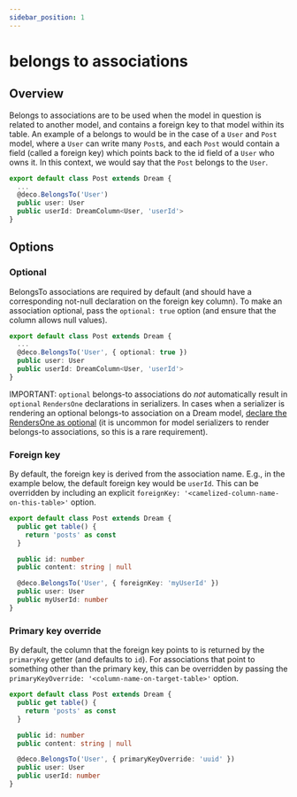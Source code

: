 ```yaml
---
sidebar_position: 1
---
```



# belongs to associations

## Overview

Belongs to associations are to be used when the model in question is related to another model, and contains a foreign key to that model within its table. An example of a belongs to would be in the case of a `User` and `Post` model, where a `User` can write many `Post`s, and each `Post` would contain a field (called a foreign key) which points back to the id field of a `User` who owns it. In this context, we would say that the `Post` belongs to the `User`.

```ts
export default class Post extends Dream {
  ...
  @deco.BelongsTo('User')
  public user: User
  public userId: DreamColumn<User, 'userId'>
}
```

## Options

### Optional

BelongsTo associations are required by default (and should have a corresponding not-null declaration on the foreign key column). To make an association optional, pass the `optional: true` option (and ensure that the column allows null values).

```ts
export default class Post extends Dream {
  ...
  @deco.BelongsTo('User', { optional: true })
  public user: User
  public userId: DreamColumn<User, 'userId'>
}
```

IMPORTANT: `optional` belongs-to associations do _not_ automatically result in `optional` `RendersOne` declarations in serializers. In cases when a serializer is rendering an optional belongs-to association on a Dream model, [declare the RendersOne as optional](/docs/serializers/associations#rendering-a-single-associated-object-rendersone) (it is uncommon for model serializers to render belongs-to associations, so this is a rare requirement).

### Foreign key

By default, the foreign key is derived from the association name. E.g., in the example below, the
default foreign key would be `userId`. This can be overridden by including an explicit
`foreignKey: '<camelized-column-name-on-this-table>'` option.

```ts
export default class Post extends Dream {
  public get table() {
    return 'posts' as const
  }

  public id: number
  public content: string | null

  @deco.BelongsTo('User', { foreignKey: 'myUserId' })
  public user: User
  public myUserId: number
}
```

### Primary key override

By default, the column that the foreign key points to is returned by the `primaryKey` getter
(and defaults to `id`). For associations that point to something other than the primary key,
this can be overridden by passing the `primaryKeyOverride: '<column-name-on-target-table>'` option.

```ts
export default class Post extends Dream {
  public get table() {
    return 'posts' as const
  }

  public id: number
  public content: string | null

  @deco.BelongsTo('User', { primaryKeyOverride: 'uuid' })
  public user: User
  public userId: number
}
```
